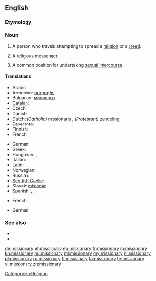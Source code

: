 ==English==

===Etymology===
{{suffix|mission|ary}}

===Noun===
{{en-noun|missionar|ies}}

# A person who travels attempting to spread a [[religion]] or a [[creed]].
# {{pejorative}} A religious messenger.
# A common position for undertaking [[sexual intercourse]].

====Translations====
{{trans-top|person traveling to spread a religion}}
* Arabic: {{t|ar|مبشر|m|tr=mubashshir}}
* Armenian: [[քարոզիչ]]
* Bulgarian: [[мисионер]] {{m}}
* [[Catalan]]: {{t|ca|missioner|m}}
* Czech: {{t-|cs|misionář|m}}
* Danish: {{t|da|missionær|c}}
* Dutch: ''(Catholic)'' [[missionaris]] {{m}}, ''(Protestant)'' [[zendeling]] {{m}}
* Esperanto: {{t-|eo|misiisto|xs=Esperanto}}
* Finnish: {{t-|fi|lähetyssaarnaaja}}
* French: {{t+|fr|missionnaire|m}}
{{trans-mid}}
* German: {{t-|de|Missionar|m}}
* Greek: {{t|el|ιεραπόστολος|m|f|tr=ierapóstolos}}
* Hungarian: {{t|hu|hittérítő}}, {{t|hu|misszionárius}}
* Italian: {{t-|it|missionario|m}}
* Latin: {{t|la|missionarius|m|alt=missiōnārius}}
* Norwegian: {{t|no|misjonær|m}}
* Russian: {{t+|ru|миссионер|m}}, {{t+|ru|миссионерка|f}}
* [[Scottish Gaelic]]: {{t-|gd|teachdaire|m|xs=Scottish Gaelic}}
* Slovak: [[misionár]] {{m}}
* Spanish: {{t-|es|misionero|m}}, {{t-|es|misionera|f}}, {{t|es|misionario}}
{{trans-bottom}}

{{trans-top|position for sexual intercourse}}
* French: {{t+|fr|missionnaire|m}}
{{trans-mid}}
* German: {{t+|de|Missionarsstellung|f}}
{{trans-bottom}}

===See also===
* {{pedialite}}
* {{pedialite|Missionary (disambiguation)}}

[[Category:en:Religion]]

[[de:missionary]]
[[et:missionary]]
[[eo:missionary]]
[[fr:missionary]]
[[io:missionary]]
[[kn:missionary]]
[[hu:missionary]]
[[ml:missionary]]
[[my:missionary]]
[[nl:missionary]]
[[pl:missionary]]
[[ru:missionary]]
[[fi:missionary]]
[[ta:missionary]]
[[te:missionary]]
[[vi:missionary]]
[[zh:missionary]]
